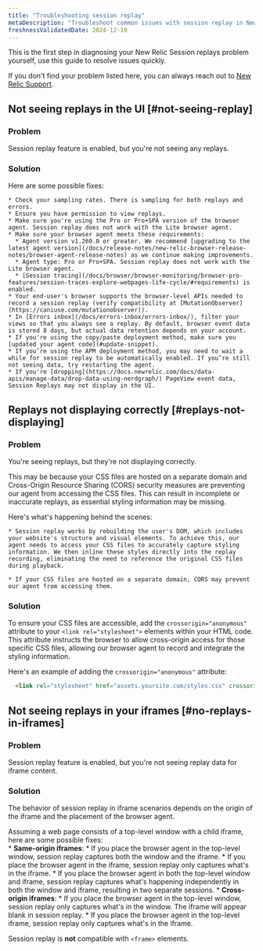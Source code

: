 ```yaml
---
title: "Troubleshooting session replay"
metaDescription: "Troubleshoot common issues with session replay in New Relic Browser."
freshnessValidatedDate: 2024-12-19
---
```


This is the first step in diagnosing your New Relic Session replays problem yourself, use this guide to resolve issues quickly.

If you don't find your problem listed here, you can always reach out to [New Relic Support](https://support.newrelic.com).

## Not seeing replays in the UI [#not-seeing-replay]

### Problem

  Session replay feature is enabled, but you're not seeing any replays.

### Solution

  Here are some possible fixes:

    * Check your sampling rates. There is sampling for both replays and errors.
    * Ensure you have permission to view replays.
    * Make sure you're using the Pro or Pro+SPA version of the browser agent. Session replay does not work with the Lite browser agent.
    * Make sure your browser agent meets these requirements:
      * Agent version v1.260.0 or greater. We recommend [upgrading to the latest agent version](/docs/release-notes/new-relic-browser-release-notes/browser-agent-release-notes) as we continue making improvements.
      * Agent type: Pro or Pro+SPA. Session replay does not work with the Lite browser agent.
      * [Session tracing](/docs/browser/browser-monitoring/browser-pro-features/session-traces-explore-webpages-life-cycle/#requirements) is enabled.
    * Your end-user's browser supports the browser-level APIs needed to record a session replay (verify compatibility at [MutationObserver](https://caniuse.com/mutationobserver)).
    * In [Errors inbox](/docs/errors-inbox/errors-inbox/), filter your views so that you always see a replay. By default, browser event data is stored 8 days, but actual data retention depends on your account.
    * If you're using the copy/paste deployment method, make sure you [updated your agent code](#update-snippet).
    * If you’re using the APM deployment method, you may need to wait a while for session replay to be automatically enabled. If you’re still not seeing data, try restarting the agent.
    * If you're [dropping](https://docs.newrelic.com/docs/data-apis/manage-data/drop-data-using-nerdgraph/) PageView event data, Session Replays may not display in the UI.

## Replays not displaying correctly [#replays-not-displaying]

### Problem

  You're seeing replays, but they're not displaying correctly.

  This may be because your CSS files are hosted on a separate domain and Cross-Origin Resource Sharing (CORS) security measures are preventing our agent from accessing the CSS files. This can result in incomplete or inaccurate replays, as essential styling information may be missing.

  Here's what's happening behind the scenes:

    * Session replay works by rebuilding the user's DOM, which includes your website's structure and visual elements. To achieve this, our agent needs to access your CSS files to accurately capture styling information. We then inline these styles directly into the replay recording, eliminating the need to reference the original CSS files during playback.

    * If your CSS files are hosted on a separate domain, CORS may prevent our agent from accessing them.

### Solution

  To ensure your CSS files are accessible, add the `crossorigin="anonymous"` attribute to your `<link rel="stylesheet">` elements within your HTML code. This attribute instructs the browser to allow cross-origin access for those specific CSS files, allowing our browser agent to record and integrate the styling information.

  Here's an example of adding the `crossorigin="anonymous"` attribute:

```HTML
  <link rel="stylesheet" href="assets.yoursite.com/styles.css" crossorigin="anonymous">
```

## Not seeing replays in your iframes [#no-replays-in-iframes]

### Problem
    
  Session replay feature is enabled, but you're not seeing replay data for iframe content.
    
### Solution

  The behavior of session replay in iframe scenarios depends on the origin of the iframe and the placement of the browser agent.
    
  Assuming a web page consists of a top-level window with a child iframe, here are some possible fixes:   
    * **Same-origin iframes**:
      * If you place the browser agent in the top-level window, session replay captures both the window and the iframe.
      * If you place the browser agent in the iframe, session replay only captures what's in the iframe.
      * If you place the browser agent in both the top-level window and iframe, session replay captures what's happening independently in both the window and iframe, resulting in two separate sessions.
    * **Cross-origin iframes**:
      * If you place the browser agent in the top-level window, session replay only captures what's in the window. The iframe will appear blank in session replay.
      * If you place the browser agent in the top-level iframe, session replay only captures what's in the iframe.

  Session replay is **not** compatible with `<frame>` elements.